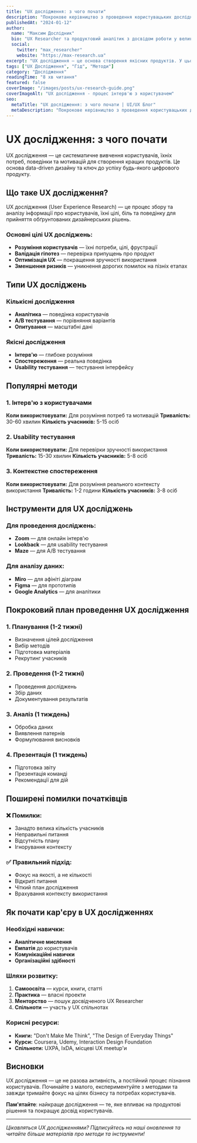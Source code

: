 ```yaml
---
title: "UX дослідження: з чого почати"
description: "Покрокове керівництво з проведення користувацьких досліджень для початківців"
publishedAt: "2024-01-12"
author:
  name: "Максим Дослідник"
  bio: "UX Researcher та продуктовий аналітик з досвідом роботи у великих IT-компаніях"
  social:
    twitter: "max_researcher"
    website: "https://max-research.ua"
excerpt: "UX дослідження — це основа створення якісних продуктів. У цьому гіді ми розберемо основні методи та інструменти для проведення ефективних досліджень."
tags: ["UX Дослідження", "Гід", "Методи"]
category: "Дослідження"
readingTime: "8 хв читання"
featured: false
coverImage: "/images/posts/ux-research-guide.png"
coverImageAlt: "UX дослідження - процес інтерв'ю з користувачем"
seo:
  metaTitle: "UX дослідження: з чого почати | UI/UX Блог"
  metaDescription: "Покрокове керівництво з проведення користувацьких досліджень. Методи, інструменти та практичні поради для початківців."
---
```


# UX дослідження: з чого почати

UX дослідження — це систематичне вивчення користувачів, їхніх потреб, поведінки та мотивацій для створення кращих продуктів. Це основа data-driven дизайну та ключ до успіху будь-якого цифрового продукту.

## Що таке UX дослідження?

UX дослідження (User Experience Research) — це процес збору та аналізу інформації про користувачів, їхні цілі, біль та поведінку для прийняття обґрунтованих дизайнерських рішень.

### Основні цілі UX досліджень:

- **Розуміння користувачів** — їхні потреби, цілі, фрустрації
- **Валідація гіпотез** — перевірка припущень про продукт
- **Оптимізація UX** — покращення зручності використання
- **Зменшення ризиків** — уникнення дорогих помилок на пізніх етапах

## Типи UX досліджень

### Кількісні дослідження
- **Аналітика** — поведінка користувачів
- **A/B тестування** — порівняння варіантів
- **Опитування** — масштабні дані

### Якісні дослідження
- **Інтерв'ю** — глибоке розуміння
- **Спостереження** — реальна поведінка
- **Usability тестування** — тестування інтерфейсу

## Популярні методи

### 1. Інтерв'ю з користувачами
**Коли використовувати:** Для розуміння потреб та мотивацій
**Тривалість:** 30-60 хвилин
**Кількість учасників:** 5-15 осіб

### 2. Usability тестування
**Коли використовувати:** Для перевірки зручності використання
**Тривалість:** 15-30 хвилин
**Кількість учасників:** 5-8 осіб

### 3. Контекстне спостереження
**Коли використовувати:** Для розуміння реального контексту використання
**Тривалість:** 1-2 години
**Кількість учасників:** 3-8 осіб

## Інструменти для UX досліджень

### Для проведення досліджень:
- **Zoom** — для онлайн інтерв'ю
- **Lookback** — для usability тестування
- **Maze** — для A/B тестування

### Для аналізу даних:
- **Miro** — для афініті діаграм
- **Figma** — для прототипів
- **Google Analytics** — для аналітики

## Покроковий план проведення UX дослідження

### 1. Планування (1-2 тижні)
- Визначення цілей дослідження
- Вибір методів
- Підготовка матеріалів
- Рекрутинг учасників

### 2. Проведення (1-2 тижні)
- Проведення досліджень
- Збір даних
- Документування результатів

### 3. Аналіз (1 тиждень)
- Обробка даних
- Виявлення патернів
- Формулювання висновків

### 4. Презентація (1 тиждень)
- Підготовка звіту
- Презентація команді
- Рекомендації для дій

## Поширені помилки початківців

### ❌ Помилки:
- Занадто велика кількість учасників
- Неправильні питання
- Відсутність плану
- Ігнорування контексту

### ✅ Правильний підхід:
- Фокус на якості, а не кількості
- Відкриті питання
- Чіткий план дослідження
- Врахування контексту використання

## Як почати кар'єру в UX дослідженнях

### Необхідні навички:
- **Аналітичне мислення**
- **Емпатія** до користувачів
- **Комунікаційні навички**
- **Організаційні здібності**

### Шляхи розвитку:
1. **Самоосвіта** — курси, книги, статті
2. **Практика** — власні проекти
3. **Менторство** — пошук досвідченого UX Researcher
4. **Спільноти** — участь у UX спільнотах

### Корисні ресурси:
- **Книги:** "Don't Make Me Think", "The Design of Everyday Things"
- **Курси:** Coursera, Udemy, Interaction Design Foundation
- **Спільноти:** UXPA, IxDA, місцеві UX meetup'и

## Висновки

UX дослідження — це не разова активність, а постійний процес пізнання користувачів. Починайте з малого, експериментуйте з методами та завжди тримайте фокус на цілях бізнесу та потребах користувачів.

**Пам'ятайте**: найкраще дослідження — те, яке впливає на продуктові рішення та покращує досвід користувачів.

---

*Цікавляться UX дослідженнями? Підписуйтесь на наші оновлення та читайте більше матеріалів про методи та інструменти!* 